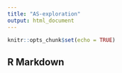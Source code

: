 ```yaml
---
title: "AS-exploration"
output: html_document
---
```


```r
knitr::opts_chunk$set(echo = TRUE)
```

## R Markdown
